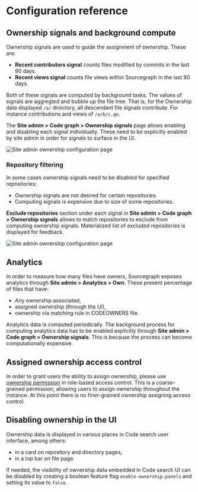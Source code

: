 # Configuration reference

## Ownership signals and background compute

Ownership signals are used to guide the assignment of ownership. These are:

*   **Recent contributors signal** counts files modified by commits in the last 90 days.
*   **Recent views signal** counts file views within Sourcegraph in the last 90 days.

Both of these signals are computed by background tasks.
The values of signals are aggregted and bubble up the file tree.
That is, for the Ownership data displayed `/a/` directory, all descendant file signals contribute.
For instance contributions and views of `/a/b/c.go`.

The **Site admin > Code graph > Ownership signals** page allows enabling and disabling each signal individually.
These need to be explicitly enabled by site admin in order for signals to surface in the UI.

![Site admin ownership configuration page](https://sourcegraphstatic.com/own-signals-configuration-dark.png)

### Repository filtering

In some cases ownership signals need to be disabled for specified repositories:

*   Ownership signals are not desired for certain repositories.
*   Computing signals is expensive due to size of some repositories.

**Exclude repositories** section under each signal in **Site admin > Code graph > Ownership signals** allows to match repositories to exclude from computing ownership signals.
Materialized list of excluded repositories is displayed for feedback.

![Site admin ownership configuration page](https://sourcegraphstatic.com/own-signals-exclude-dark.png)

## Analytics

In order to measure how many files have owners, Sourcegraph exposes analytics through **Site admin > Analytics > Own**.
These present percentage of files that have:

*   Any ownership associated,
*   assigned ownership (through the UI),
*   ownership via matching rule in CODEOWNERS file.

Analytics data is computed periodically.
The background process for computing analytics data has to be enabled explicitly through **Site admin > Code graph > Ownership signals**.
This is because the process can become computationally expensive.

## Assigned ownership access control

In order to grant users the ability to assign ownership, please use [ownership permission](/admin/access_control/ownership) in role-based access control.
This is a coarse-grained permission, allowing users to assign ownership throughout the instance.
At this point there is no finer-grained ownership assigning access control.

## Disabling ownership in the UI

Ownership data is displayed in various places in Code search user interface, among others:

*   in a card on repository and directory pages,
*   in a top bar on file page.

If needed, the visibility of ownership data embedded in Code search UI can be disabled by creating a boolean feature flag `enable-ownership-panels` and setting its value to `false`.
